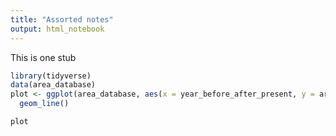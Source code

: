 ```yaml
---
title: "Assorted notes"
output: html_notebook
---
```


This is one stub
```r
library(tidyverse)
data(area_database)
plot <- ggplot(area_database, aes(x = year_before_after_present, y = area_km, color = archipelago_name)) +
  geom_line()

plot

```

